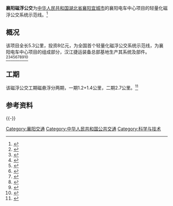 '''襄阳磁浮公交'''为[[中华人民共和国|中华人民共和国]][[湖北省|湖北省]][[襄阳市|襄阳]][[宜城市|宜城市]]的襄阳电车中心项目的轻量化磁浮公交系统示范线。<ref>{{cite web|url=http://www.dahebao.cn/dahe/appweb/1585660?cid=1585660|title=国内首条！湖北一地将打造磁浮公交|publisher=大河报网|archive-date=2020-10-26|archive-url=http://www.freezepage.com/1603712445BZTJUBVGWO|access-date=2020-10-26|dead-url=no}}</ref>

==概况==
该项目全长5.3公里，投资8亿元，为全国首个轻量化磁浮公交系统示范线，为襄阳电车中心项目的组成部分，汉江捷运装备总部基地生产其系统及部件。<ref>{{cite web|url=http://hb.ifeng.com/a/20201013/14577987_0.shtml|title=国内首条！湖北一地要打造磁浮公交|publisher=凤凰网|archive-date=2020-10-26|archive-url=http://www.freezepage.com/1603713075CEGNQEDZTY|access-date=2020-10-26|dead-url=no}}</ref><ref>{{cite web|archive-url=http://www.freezepage.com/1603713289UJMQYFNGSV|url=http://www.t027.com/news/show-5424.html|title=国内首条！湖北一地要打造磁浮公交|publisher=武汉生活网|archive-date=2020-10-26|access-date=2020-10-26|dead-url=no}}</ref><ref>{{cite web|archive-url=http://www.freezepage.com/1603713289UJMQYFNGSV|url=https://tech.ifeng.com/c/80WrpXWILjs|publisher=凤凰网科技|archive-date=2020-10-26|title=国内首条磁悬浮公交来了：投资8亿、全长5.3公里|access-date=2020-10-26|dead-url=no}}</ref><ref>{{cite web|url=https://www.iqiyi.com/v_1qfw49ne7zk.html|title=襄阳将建设国内首条轻量化磁浮公交系统|publisher=长江新闻|archive-url=http://www.freezepage.com/1603713289UJMQYFNGSV|archive-date=2020-10-26|access-date=2020-10-26|dead-url=no}}</ref><ref>{{cite web|archive-url=http://www.freezepage.com/1603715123ZTCRRGJLLF|title=总投资约8亿 襄阳“电车中心”项目曝光 拟打造轻量化磁浮公交！|publisher=襄阳广电网|url=http://xiangyang.cjyun.org/p/279980.html|archive-date=2020-10-26|access-date=2020-10-26|dead-url=no}}</ref><ref>{{cite web|archive-url=http://www.freezepage.com/1603715560XRFODQSCAD|url=http://www.cnmetro.cn/index.php?c=content&a=show&id=3871|title=国内首条轻量化磁浮公交系统示范线将在湖北襄阳建设|publisher=智慧轨道交通网|archive-date=2020-10-26|access-date=2020-10-26|dead-url=no}}</ref><ref>{{cite web|archive-url=http://www.freezepage.com/1603715560XRFODQSCAD|url=http://xfrb.hj.cn/Read.asp?NewsID=1497233|title=襄阳电车中心项目加快推进|publisher=襄阳日报|archive-date=2020-10-26|access-date=2020-10-26|dead-url=no}}</ref><ref name="xinke">{{cite web|archive-url=http://www.freezepage.com/1603715560XRFODQSCAD|url=http://www.xker.com/a/37804.html|publisher=新科网|title=磁悬浮公交上线 智能交通又迎来新发展|archive-date=2020-10-26|access-date=2020-10-26|dead-url=no}}</ref><ref>{{cite web|url=http://www.cifutimes.com/portal.php?mod=view&aid=206|archive-url=http://www.freezepage.com/1603715560XRFODQSCAD|archive-date=2020-10-26|title=国内首条磁浮公交示范线即将落户襄阳|publisher=今日磁浮|access-date=2020-10-26|dead-url=no}}</ref>

==工期==
该磁浮公交工期磁悬浮分两期，一期1.2+1.4公里，二期2.7公里。<ref>{{cite web|url=https://www.xker.com/a/37804.html|title=磁悬浮公交上线 智能交通又迎来新发展|publisher=新科网|archive-url=http://www.freezepage.com/1603718445GCBWOWRYYJ|archive-date=2020-10-26|access-date=2020-10-26|dead-url=no}}</ref>

==参考资料==
{{-}}
{{reflist}}
[[Category:襄阳交通|Category:襄阳交通]]
[[Category:中华人民共和国公共交通|Category:中华人民共和国公共交通]]
[[Category:科学与技术|Category:科学与技术]]